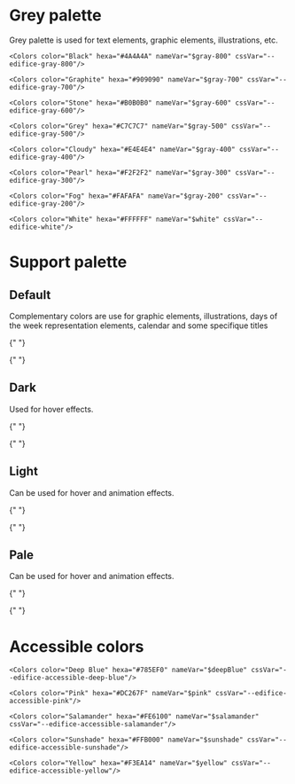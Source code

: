 
<Meta title="Design Tokens/Colors/Common" />

<style>
  {`
      * {box-sizing: border-box;}
      .h2, .h3 {margin-top: 50px;border-bottom: 0;}
      .flex {display: flex;gap: 24px;flex-wrap: wrap;justify-content: flex-start;}
      .ctn-card {width:240px; box-shadow: 0px 2px 6px 0px #00000026;border-radius: 8px;}
      .name-color {font-weight: bold;}
      .name-color, .hexa-color, .variable {margin: 0;line-height: 24px;font-size: 14px;}
      .background-color {height: 100px;border-radius: 8px 8px 0 0;}
      .description-color {padding: 16px;border-radius: 0 0 8px 8px;background: #FFFFFF;}
  `}
</style>

# Grey palette

Grey palette is used for text elements, graphic elements, illustrations, etc.

<div className="ctn">
  <div className="flex">
    <Colors color="Darkness" hexa="#000000" nameVar="$black" cssVar="--edifice-black" />

    <Colors color="Black" hexa="#4A4A4A" nameVar="$gray-800" cssVar="--edifice-gray-800"/>

    <Colors color="Graphite" hexa="#909090" nameVar="$gray-700" cssVar="--edifice-gray-700"/>

    <Colors color="Stone" hexa="#B0B0B0" nameVar="$gray-600" cssVar="--edifice-gray-600"/>

    <Colors color="Grey" hexa="#C7C7C7" nameVar="$gray-500" cssVar="--edifice-gray-500"/>

    <Colors color="Cloudy" hexa="#E4E4E4" nameVar="$gray-400" cssVar="--edifice-gray-400"/>

    <Colors color="Pearl" hexa="#F2F2F2" nameVar="$gray-300" cssVar="--edifice-gray-300"/>

    <Colors color="Fog" hexa="#FAFAFA" nameVar="$gray-200" cssVar="--edifice-gray-200"/>

    <Colors color="White" hexa="#FFFFFF" nameVar="$white" cssVar="--edifice-white"/>

  </div>
</div>

# Support palette

## Default

Complementary colors are use for graphic elements, illustrations, days of the
week representation elements, calendar and some specifique titles

<div className="flex">
  <Colors color="Error" hexa="#E13A3A" nameVar="$danger" cssVar="--edifice-danger" />

{" "}

<Colors
  color="Warning"
  hexa="#F59700"
  nameVar="$warning"
  cssVar="--edifice-warning"
/>

{" "}

<Colors
  color="Success"
  hexa="#7DBF85"
  nameVar="$success"
  cssVar="--edifice-success"
/>

  <Colors color="Information" hexa="#4BAFD5" nameVar="$info" cssVar="--edifice-info"/>
</div>

## Dark

Used for hover effects.

<div className="flex">
  <Colors color="Error" hexa="#D12A2A" nameVar="$danger-800" cssVar="--edifice-danger-800"/>

{" "}

<Colors
  color="Warning"
  hexa="#E58D00"
  nameVar="$warning-800"
  cssVar="--edifice-warning-800"
/>

{" "}

<Colors
  color="Success"
  hexa="#70A977"
  nameVar="$success-800"
  cssVar="--edifice-success-800"
/>

  <Colors color="Information" hexa="#3499BF" nameVar="$info-800" cssVar="--edifice-info-800"/>
</div>

## Light

Can be used for hover and animation effects.

<div className="flex">
  <Colors color="Error" hexa="#f3a6a6" nameVar="$danger-300" cssVar="--edifice-danger-300" />

{" "}

<Colors
  color="Warning"
  hexa="#f2c987"
  nameVar="$warning-300"
  cssVar="--edifice-warning-300"
/>

{" "}

<Colors
  color="Success"
  hexa="#bbe1bf"
  nameVar="$success-300"
  cssVar="--edifice-success-300"
/>

  <Colors color="Information" hexa="#acd6e6" nameVar="$info-300" cssVar="--edifice-info-300" />
</div>

## Pale

Can be used for hover and animation effects.

<div className="flex">
  <Colors color="Error" hexa="#ffe9e9" nameVar="$danger-200" cssVar="--edifice-danger-200"/>

{" "}

<Colors
  color="Warning"
  hexa="#fdecd2"
  nameVar="$warning-200"
  cssVar="--edifice-warning-200"
/>

{" "}

<Colors
  color="Success"
  hexa="#daf1dd"
  nameVar="$success-200"
  cssVar="--edifice-success-200"
/>

  <Colors color="Information" hexa="#d7e8ee" nameVar="$info-200" cssVar="--edifice-info-200"/>
</div>

# Accessible colors

 <div className="ctn">
  <div className="flex">
    <Colors color="Blue" hexa="#648FFF" nameVar="$blue" cssVar="--edifice-accessible-blue"/>

    <Colors color="Deep Blue" hexa="#785EF0" nameVar="$deepBlue" cssVar="--edifice-accessible-deep-blue"/>

    <Colors color="Pink" hexa="#DC267F" nameVar="$pink" cssVar="--edifice-accessible-pink"/>

    <Colors color="Salamander" hexa="#FE6100" nameVar="$salamander" cssVar="--edifice-accessible-salamander"/>

    <Colors color="Sunshade" hexa="#FFB000" nameVar="$sunshade" cssVar="--edifice-accessible-sunshade"/>

    <Colors color="Yellow" hexa="#F3EA14" nameVar="$yellow" cssVar="--edifice-accessible-yellow"/>

  </div>
</div>
